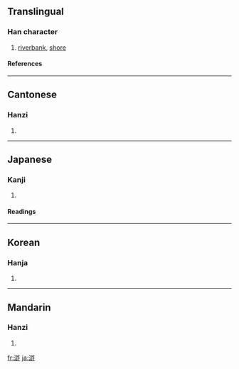 {{see|浒}}

==Translingual==
===Han character===
{{Han char|rn=85|rad=水|as=11|sn=14|four=3814<sub>0</sub>|canj=水卜口十 (EYRJ)}}
# [[riverbank]], [[shore]]
====References====
{{Han ref|kx=0644.080|dkj=18089|dj=1051.200|hdz=31727.050|uh=6EF8|ud=28408|bh=E271|bd=57969}}

----
==Cantonese==
===Hanzi===
{{yue-hanzi|jyut=|y=wu2}}
# {{defn|Cantonese}}

----
==Japanese==
===Kanji===
{{ja-kanji|grade=|rs=水11}}
# {{defn|Japanese}} 
====Readings====
{{ja-readings|on=[[こ]] (ko)|kun=[[ほとり]] (hotori)}}

----
==Korean==
===Hanja===
{{ko-hanja|hangeul=호|eumhun=|rv=ho|mr=ho|y=ho}}
# {{defn|Korean}}

----
==Mandarin==
===Hanzi===
{{cmn-hanzi|sim=浒|pin=[[hǔ]] ([[hu3]])|wg=hu<sup>3</sup>}}
# {{defn|Mandarin}}

[[fr:滸]]
[[ja:滸]]